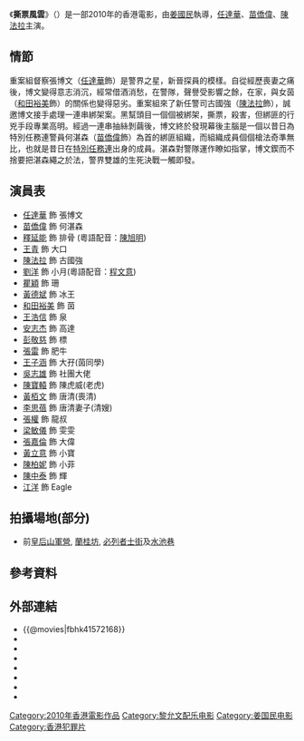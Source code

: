 {{Infobox Film
| name               = 撕票風雲
| original_name      = {{lang|en|Black Ransom}}
| image              = 
| caption            = 
| director           = [[姜國民|姜國民]]
| producer           = [[王晶|王晶]]
| producer_2         = [[王震球|王震球]]
| writer             = 王晶
| starring           = [[任達華|任達華]]<br/>[[苗僑偉|苗僑偉]]<br>[[陳法拉|陳法拉]]
| music              = [[黎允文|黎允文]]
| cinematography     = [[姜國民|姜國民]] (HKSC)
| editing            = [[李嘉榮|李嘉榮]] (HKSE)
| production_company = [[王晶|影王朝有限公司]] <small>'''出品'''</small>
| released           = {{film date|2010|1|7}}
| runtime            = 
| country            = {{香港電影產地}}
| language           = [[粵語|粵語]]
| budget             = 
| gross              = 
}}
《'''撕票風雲'''》（{{lang-en|'''Black Ransom'''}}）是一部2010年的香港電影，由[[姜國民|姜國民]]執導，[[任達華|任達華]]、[[苗僑偉|苗僑偉]]、[[陳法拉|陳法拉]]主演。

==情節==
重案組督察張博文（[[任達華|任達華]]飾）是警界之星，新晉探員的模樣。自從經歷喪妻之痛後，博文變得意志消沉，經常借酒消愁，在警隊，聲譽受影響之餘，在家，與女茵（[[和田裕美|和田裕美]]飾）的關係也變得惡劣。重案組來了新任警司古國強（[[陳法拉|陳法拉]]飾），誠邀博文接手處理一連串綁架案。黑幫頭目一個個被綁架，撕票，殺害，但綁匪的行兇手段專業高明。經過一連串抽絲剝繭後，博文終於發現幕後主腦是一個以昔日為特別任務連警員何湛森（[[苗僑偉|苗僑偉]]飾）為首的綁匪組織，而組織成員個個槍法奇準無比，也就是昔日在[[特別任務連|特別任務連]]出身的成員。湛森對警隊運作瞭如指掌，博文鍥而不捨要把湛森繩之於法，警界雙雄的生死決戰一觸即發。

==演員表==
*[[任達華|任達華]] 飾 張博文
*[[苗僑偉|苗僑偉]] 飾 何湛森
*[[釋延能|釋延能]] 飾 排骨 (粵語配音：[[陳旭明_(配音員)|陳旭明]])
*[[王青|王青]] 飾 大口
*[[陳法拉|陳法拉]] 飾 古國強
*[[劉洋_(演员)|劉洋]] 飾 小月(粵語配音：[[程文意|程文意]])
*[[瞿穎|瞿穎]] 飾 珊
*[[黃德斌|黃德斌]] 飾 冰王
*[[和田裕美|和田裕美]] 飾 茵
*[[王浩信|王浩信]] 飾 泉
*[[安志杰|安志杰]] 飾 高達
*[[彭敬慈|彭敬慈]] 飾 標
*[[張雷_(香港演員)|張雷]] 飾 肥牛
*[[王子涵|王子涵]] 飾 大孖(茵同學)
*[[吳志雄|吳志雄]] 飾 社團大佬
*[[陳寶轅|陳寶轅]] 飾 陳虎威(老虎)	 
*[[黃栢文|黃栢文]] 飾 唐清(喪清)
*[[李思蓓|李思蓓]] 飾 唐清妻子(清嫂)
*[[張權|張權]] 飾 龍叔
*[[梁敏儀|梁敏儀]] 飾 雯雯
*[[張嘉倫|張嘉倫]] 飾 大偉
*[[黃立意|黃立意]] 飾 小寶
*[[陳柏妮|陳柏妮]] 飾 小菲
*[[陳中泰|陳中泰]] 飾 輝
*[[江洋|江洋]] 飾 Eagle

== 拍攝場地(部分) ==
* 前[[皇后山軍營|皇后山軍營]], [[蘭桂坊|蘭桂坊]], [[必列者士街|必列者士街]]及[[水池巷|水池巷]]

==參考資料==
{{reflist}}

==外部連結==
*{{@movies|fbhk41572168}}
*{{hkmdb title|14021}}
*{{douban}}
*{{Mtime|121785}}
*{{Amg movie|521911}}
*{{rotten-tomatoes|black_ransom_2010}}
*{{Tcmdb title|790672}}
*{{imdb title|1572168}}
{{王晶}}
{{任達華}}
{{2010年代警匪／黑幫華語電影}}
[[Category:2010年香港電影作品|Category:2010年香港電影作品]]
[[Category:黎允文配乐电影|Category:黎允文配乐电影]]
[[Category:姜国民电影|Category:姜国民电影]]
[[Category:香港犯罪片|Category:香港犯罪片]]
